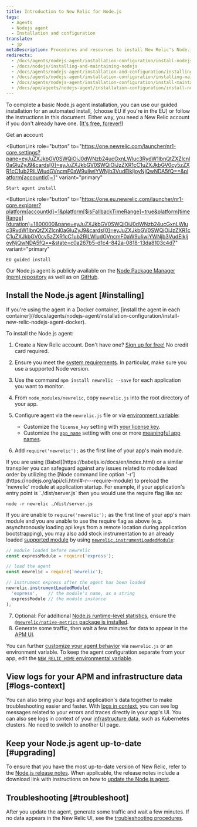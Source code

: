 ```yaml
---
title: Introduction to New Relic for Node.js
tags:
  - Agents
  - Nodejs agent
  - Installation and configuration
translate:
  - jp
metaDescription: Procedures and resources to install New Relic's Node.js agent.
redirects:
  - /docs/agents/nodejs-agent/installation-configuration/install-nodejs-agent
  - /docs/nodejs/installing-and-maintaining-nodejs
  - /docs/agents/nodejs-agent/installation-and-configuration/installing-and-maintaining-nodejs
  - /docs/agents/nodejs-agent/installation-configuration/installing-maintaining-nodejs
  - /docs/agents/nodejs-agent/installation-configuration/install-maintain-nodejs
  - /docs/apm/agents/nodejs-agent/installation-configuration/install-nodejs-agent
---
```


To complete a basic Node.js agent installation, you can use our guided installation for an automated install, (choose EU if you're in the EU) or follow the instructions in this document. Either way, you need a New Relic account if you don't already have one. ([It's free, forever!](/docs/accounts/accounts-billing/new-relic-one-pricing-billing/new-relic-one-pricing-billing/#how-pricing-works))

<ButtonGroup>
  <ButtonLink
    data-tessen="stitchedPathLinkClick"
    role="button"
    to="https://newrelic.com/signup"
    variant="primary"
  >
    Get an account
  </ButtonLink>

  <ButtonLink
    role="button"
    to="https://one.newrelic.com/launcher/nr1-core.settings?pane=eyJuZXJkbGV0SWQiOiJ0dWNzb24ucGxnLWluc3RydW1lbnQtZXZlcnl0aGluZyJ9&cards[0]=eyJuZXJkbGV0SWQiOiJzZXR1cC1uZXJkbGV0cy5zZXR1cC1ub2RlLWludGVncmF0aW9uIiwiYWNjb3VudElkIjoyNjQwNDA5fQ==&platform[accountId]=1"
    variant="primary"
  >
    Start agent install
  </ButtonLink>

  <ButtonLink
    role="button"
    to="https://one.eu.newrelic.com/launcher/nr1-core.explorer?platform[accountId]=1&platform[$isFallbackTimeRange]=true&platform[timeRange][duration]=1800000&pane=eyJuZXJkbGV0SWQiOiJ0dWNzb24ucGxnLWluc3RydW1lbnQtZXZlcnl0aGluZyJ9&cards[0]=eyJuZXJkbGV0SWQiOiJzZXR1cC1uZXJkbGV0cy5zZXR1cC1ub2RlLWludGVncmF0aW9uIiwiYWNjb3VudElkIjoyNjQwNDA5fQ==&state=c0a267b5-d1c4-842a-0818-13da8103c4d7"
    variant="primary"
  >
    EU guided install
  </ButtonLink>
</ButtonGroup>

Our Node.js agent is publicly available on the [Node Package Manager (npm) repository](https://npmjs.org/package/newrelic) as well as on [GitHub](https://github.com/newrelic/node-newrelic).

## Install the Node.js agent [#installing]

<Callout variant="important">
  If you're using the agent in a Docker container, [install the agent in each container](/docs/agents/nodejs-agent/installation-configuration/install-new-relic-nodejs-agent-docker).
</Callout>

To install the Node.js agent:

1. Create a New Relic account. Don't have one? [Sign up for free!](https://newrelic.com/signup) No credit card required.
2. Ensure you meet the [system requirements](/docs/agents/nodejs-agent/getting-started/compatibility-requirements-nodejs-agent). In particular, make sure you use a supported Node version.
3. Use the command `npm install newrelic --save` for each application you want to monitor.
4. From `node_modules/newrelic`, copy `newrelic.js` into the root directory of your app.
5. Configure agent via the `newrelic.js` file or via [environment variable](/docs/agents/nodejs-agent/installation-configuration/nodejs-agent-configuration#environment):

   * Customize the `license_key` setting with [your license key](/docs/apis/intro-apis/new-relic-api-keys/#ingest-license-key).
   * Customize the [`app_name`](/docs/agents/nodejs-agent/installation-configuration/nodejs-agent-configuration#app_name) setting with one or more [meaningful app names](/docs/apm/new-relic-apm/installation-and-configuration/naming-your-application).
6. Add `require('newrelic');` as the first line of your app's main module.

<Callout variant="important">
  If you are using [Babel](https://babeljs.io/docs/en/index.html) or a similar transpiler you can safeguard against any issues related to module load order by utilizing the [Node command line option '-r'](https://nodejs.org/api/cli.html#-r---require-module) to preload the 'newrelic' module at application startup. For example, if your application's entry point is `./dist/server.js` then you would use the require flag like so:

  ```
  node -r newrelic ./dist/server.js
  ```
  If you are unable to `require('newrelic');` as the first line of your app's main module and you are unable to use the require flag as above (e.g. asynchronously loading api keys from a remote location during application bootstrapping), you may also add stock instrumentation to an already loaded [supported module](https://github.com/newrelic/node-newrelic/blob/0113eb5f0e707dc662a17d262a841503bab88841/lib/instrumentations.js#L6#L6) by using [`newrelic.instrumentLoadedModule`](/docs/apm/agents/nodejs-agent/api-guides/nodejs-agent-api/#instrumentLoadedModule):
  
  ```js
  // module loaded before newrelic 
  const expressModule = require('express');
  
  // load the agent
  const newrelic = require('newrelic');

  // instrument express after the agent has been loaded
  newrelic.instrumentLoadedModule(
    'express',    // the module's name, as a string
    expressModule // the module instance
  );
  ```
</Callout>

7. Optional: For additional [Node.js runtime-level statistics](/docs/agents/nodejs-agent/supported-features/node-vms-statistics-page), ensure the [`@newrelic/native-metrics` package is installed](/docs/agents/nodejs-agent/supported-features/node-vm-measurements).
8. Generate some traffic, then wait a few minutes for data to appear in the [APM UI](/docs/apm/applications-menu/monitoring/apm-overview-page).

You can further [customize your agent behavior](/docs/agents/nodejs-agent/installation-configuration/nodejs-agent-configuration) via `newrelic.js` or an environment variable. To keep the agent configuration separate from your app, edit the [`NEW_RELIC_HOME` environmental variable](/docs/agents/nodejs-agent/installation-configuration/nodejs-agent-configuration#home).

## View logs for your APM and infrastructure data [#logs-context]

You can also bring your logs and application's data together to make troubleshooting easier and faster. With [logs in context](/docs/logs/logs-context/configure-logs-context-nodejs/), you can see log messages related to your errors and traces directly in your app's UI. You can also see logs in context of your [infrastructure data](/docs/logs/forward-logs/forward-your-logs-using-infrastructure-agent/), such as Kubernetes clusters. No need to switch to another UI page.

## Keep your Node.js agent up-to-date [#upgrading]

To ensure that you have the most up-to-date version of New Relic, refer to the [Node.js release notes](/docs/release-notes/agent-release-notes/nodejs-release-notes). When applicable, the release notes include a download link with instructions on how to [update the Node.js agent](/docs/agents/nodejs-agent/installation-configuration/upgrade-nodejs-agent).

## Troubleshooting [#troubleshoot]

After you update the agent, generate some traffic and wait a few minutes. If no data appears in the New Relic UI, see the [troubleshooting procedures](/docs/agents/nodejs-agent/troubleshooting/troubleshooting-your-nodejs-installation).
